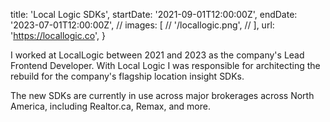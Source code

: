   title: 'Local Logic SDKs',
  startDate: '2021-09-01T12:00:00Z',
  endDate: '2023-07-01T12:00:00Z',
  // images: [
  //   '/locallogic.png',
  // ],
  url: 'https://locallogic.co',
}

I worked at LocalLogic between 2021 and 2023 as the company's Lead Frontend
Developer. With Local Logic I was responsible for architecting the rebuild for
the company's flagship location insight SDKs.

The new SDKs are currently in use across major brokerages across North America,
including Realtor.ca, Remax, and more.